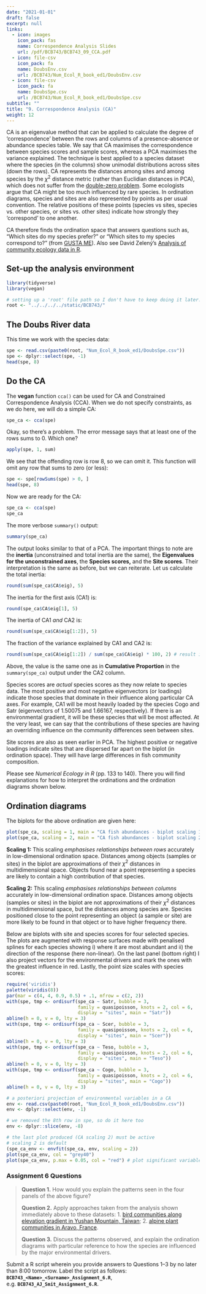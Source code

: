 ```yaml
---
date: "2021-01-01"
draft: false
excerpt: null
links:
  - icon: images
    icon_pack: fas
    name: Correspendence Analysis Slides
    url: /pdf/BCB743/BCB743_09_CCA.pdf
  - icon: file-csv
    icon_pack: fa
    name: DoubsEnv.csv
    url: /BCB743/Num_Ecol_R_book_ed1/DoubsEnv.csv
  - icon: file-csv
    icon_pack: fa
    name: DoubsSpe.csv
    url: /BCB743/Num_Ecol_R_book_ed1/DoubsSpe.csv
subtitle: ""
title: "9. Correspondence Analysis (CA)"
weight: 12
---
```


<!--- # Topic 9: Correspondence Analysis (CA) --->

CA is an eigenvalue method that can be applied to calculate the degree of 'correspondence' between the rows and columns of a presence-absence or abundance species table. We say that CA maximises the correspondence between species scores and sample scores, whereas a PCA maximises the variance explained. The technique is best applied to a species dataset where the species (in the columns) show unimodal distributions across sites (down the rows). CA represents the distances among sites and among species by the $\chi^{2}$ distance metric (rather than Euclidian distances in PCA), which does not suffer from the [double-zero problem](https://www.davidzeleny.net/anadat-r/doku.php/en:similarity#:~:text=Chi%2Dsquare%20distances.-,Double%2Dzero%20problem,which%20similarity%2Fdistance%20is%20calculated.&text=The%20fact%20that%20the%20mesic,or%20difference%20between%20both%20samples.). Some ecologists argue that CA might be too much influenced by rare species. In ordination diagrams, species and sites are also represented by points as per usual convention. The relative positions of these points (species vs sites, species vs. other species, or sites vs. other sites) indicate how strongly they 'correspond' to one another.

CA therefore finds the ordination space that answers questions such as, "Which sites do my species prefer?" or "Which sites to my species correspond to?" (from [GUSTA ME](https://sites.google.com/site/mb3gustame/indirect-gradient-analysis/ca)). Also see David Zelený's [Analysis of community ecology data in R](https://www.davidzeleny.net/anadat-r/doku.php/en:ca_dca).

## Set-up the analysis environment

```r
library(tidyverse)
library(vegan)

# setting up a 'root' file path so I don't have to keep doing it later...
root <- "../../../../static/BCB743/"
```

## The Doubs River data

This time we work with the species data:

```r
spe <- read.csv(paste0(root, "Num_Ecol_R_book_ed1/DoubsSpe.csv"))
spe <- dplyr::select(spe, -1)
head(spe, 8)
```

## Do the CA

The **vegan** function `cca()` can be used for CA and Constrained Correspondence Analysis (CCA). When we do not specify constraints, as we do here, we will do a simple CA:

```r
spe_ca <- cca(spe)
```

Okay, so there's a problem. The error message says that at least one of the rows sums to 0. Which one?

```r
apply(spe, 1, sum)
```

We see that the offending row is row 8, so we can omit it. This function will omit any row that sums to zero (or less):

```r
spe <- spe[rowSums(spe) > 0, ]
head(spe, 8)
```

Now we are ready for the CA:

```r
spe_ca <- cca(spe)
spe_ca
```

The more verbose `summary()` output:

```r
summary(spe_ca)
```

The output looks similar to that of a PCA. The important things to note are the **inertia** (unconstrained and total inertia are the same), the **Eigenvalues for the unconstrained axes**, the **Species scores,** and the **Site scores**. Their interpretation is the same as before, but we can reiterate. Let us calculate the total inertia:

```r
round(sum(spe_ca$CA$eig), 5)
```

The inertia for the first axis (CA1) is:

```r
round(spe_ca$CA$eig[1], 5)
```

The inertia of CA1 *and* CA2 is:

```r
round(sum(spe_ca$CA$eig[1:2]), 5)
```

The fraction of the variance explained by CA1 and CA2 is:

```r
round(sum(spe_ca$CA$eig[1:2]) / sum(spe_ca$CA$eig) * 100, 2) # result in %
```

Above, the value is the same one as in **Cumulative Proportion** in the `summary(spe_ca)` output under the CA2 column.

Species scores are *actual* species scores as they now relate to species data. The most positive and most negative eigenvectors (or loadings) indicate those species that dominate in their influence along particular CA axes. For example, CA1 will be most heavily loaded by the species Cogo and Satr (eigenvectors of 1.50075 and 1.66167, respectively). If there is an environmental gradient, it will be these species that will be most affected. At the very least, we can say that the contributions of these species are having an overriding influence on the community differences seen between sites.

Site scores are also as seen earlier in PCA. The highest positive or negative loadings indicate sites that are dispersed far apart on the biplot (in ordination space). They will have large differences in fish community composition.

Please see *Numerical Ecology in R* (pp. 133 to 140). There you will find explanations for how to interpret the ordinations and the ordination diagrams shown below.

## Ordination diagrams

The biplots for the above ordination are given here:

```r
plot(spe_ca, scaling = 1, main = "CA fish abundances - biplot scaling 1")
plot(spe_ca, scaling = 2, main = "CA fish abundances - biplot scaling 2")
```

**Scaling 1:** This scaling *emphasises relationships between rows* accurately in low-dimensional ordination space. Distances among objects (samples or sites) in the biplot are approximations of their $\chi^{2}$ distances in multidimensional space. Objects found near a point representing a species are likely to contain a high contribution of that species.

**Scaling 2:** This scaling *emphasises relationships between columns* accurately in low-dimensional ordination space. Distances among objects (samples or sites) in the biplot are not approximations of their $\chi^{2}$ distances in multidimensional space, but the distances among species are. Species positioned close to the point representing an object (a sample or site) are more likely to be found in that object or to have higher frequency there.

Below are biplots with site and species scores for four selected species. The plots are augmented with response surfaces made with penalised splines for each species showing i) where it are most abundant and ii) the direction of the response (here non-linear). On the last panel (bottom right) I also project vectors for the environmental drivers and mark the ones with the greatest influence in red. Lastly, the point size scales with species scores:

```r
require('viridis')
palette(viridis(8))
par(mar = c(4, 4, 0.9, 0.5) + .1, mfrow = c(2, 2))
with(spe, tmp <- ordisurf(spe_ca ~ Satr, bubble = 3,
                          family = quasipoisson, knots = 2, col = 6,
                          display = "sites", main = "Satr"))
abline(h = 0, v = 0, lty = 3)
with(spe, tmp <- ordisurf(spe_ca ~ Scer, bubble = 3,
                          family = quasipoisson, knots = 2, col = 6,
                          display = "sites", main = "Scer"))
abline(h = 0, v = 0, lty = 3)
with(spe, tmp <- ordisurf(spe_ca ~ Teso, bubble = 3,
                          family = quasipoisson, knots = 2, col = 6,
                          display = "sites", main = "Teso"))
abline(h = 0, v = 0, lty = 3)
with(spe, tmp <- ordisurf(spe_ca ~ Cogo, bubble = 3,
                          family = quasipoisson, knots = 2, col = 6,
                          display = "sites", main = "Cogo"))
abline(h = 0, v = 0, lty = 3)

# a posteriori projection of environmental variables in a CA
env <- read.csv(paste0(root, "Num_Ecol_R_book_ed1/DoubsEnv.csv"))
env <- dplyr::select(env, -1)

# we removed the 8th row in spe, so do it here too
env <- dplyr::slice(env, -8)

# the last plot produced (CA scaling 2) must be active
# scaling 2 is default
(spe_ca_env <- envfit(spe_ca, env, scaling = 2))
plot(spe_ca_env, col = "grey40")
plot(spe_ca_env, p.max = 0.05, col = "red") # plot significant variables with a different colour
```

### Assignment 6 Questions

> **Question 1.** How would you explain the patterns seen in the four panels of the above figure?
>
> **Question 2.** Apply approaches taken from the analysis shown immediately above to these datasets: 1. [bird communities along elevation gradient in Yushan Mountain, Taiwan](https://www.davidzeleny.net/anadat-r/doku.php/en:data:ybirds); 2. [alpine plant communities in Aravo, France](https://www.davidzeleny.net/anadat-r/doku.php/en:data:aravo).
>
> **Question 3.** Discuss the patterns observed, and explain the ordination diagrams with particular reference to how the species are influenced by the major environmental drivers.

Submit a R script wherein you provide answers to Questions 1--3 by no later than 8:00 tomorrow. Label the script as follows: **`BCB743_<Name>_<Surname>_Assignment_6.R`**, e.g. **`BCB743_AJ_Smit_Assignment_6.R`**.
